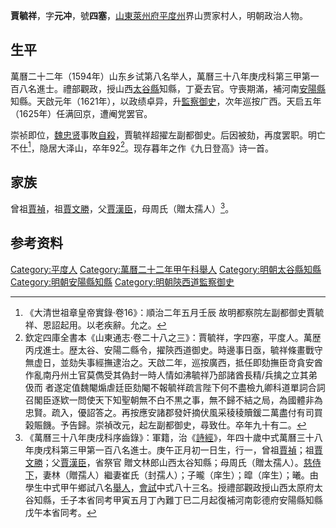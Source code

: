 {{明清人物信息框
| 姓名 = 賈毓祥
| 原名 =
| 圖片名稱= 
| 圖片大小 =
| 圖片說明 = 
| 最高職務 = 都察院左副都御史
| 國家 = 大明 
| 爵位 =
| 籍貫 = [[山東|山東]][[萊州府|萊州府]][[平度州|平度州]]
| 族裔 = 
| 字號 = 字元沖，號四塞
| 諡號 =
| 出生日期 = 隆慶四年（1570年）正月初一日
| 出生地點 =
| 逝世日期 = 清順治十八年（1661年）
| 逝世地點 =
| 墓葬 =
| 配偶 = 林氏（贈孺人）崔氏（封孺人）
| 親屬 = 
| 出身 =
* 萬曆三十八年庚戌科同進士出身
| 經歷 =
| 著作 =  
}}
'''賈毓祥'''{{BD|1570年||1661年||J}}，字'''元冲'''，號'''四塞'''，[[山東|山東]][[萊州府|萊州府]][[平度州|平度州]]界山贾家村人，明朝政治人物。

==生平==
萬曆二十二年（1594年）山东乡试第八名举人，萬曆三十八年庚戌科第三甲第一百八名進士。禮部觀政，授山西[[太谷縣|太谷縣]]知縣，丁憂去官。守喪期滿，補河南[[安陽縣|安陽縣]]知縣。天啟元年（1621年），以政绩卓异，升[[監察御史|監察御史]]，次年巡按广西。天启五年（1625年）任满回京，遭阉党罢官。

崇祯即位，[[魏忠贤|魏忠贤]]事敗[[自殺|自殺]]，賈毓祥超擢左副都御史。后因被劾，再度罢职。明亡不仕<ref>《大清世祖章皇帝實錄·卷16》：順治二年五月壬辰 故明都察院左副都御史賈毓祥、恩詔起用。以老疾辭。允之。</ref>，隐居大泽山，卒年92<ref>欽定四庫全書本《山東通志·卷二十八之三》：賈毓祥，字四塞，平度人。萬歴丙戌進士。歴太谷、安陽二縣令，擢陝西道御史。時邊事日亟，毓祥條畫戰守無虚日，並劾失事經撫逮治之。天啟二年，巡按廣西，抵任即劾撫臣竒貪安酋作亂南丹州土官莫儁受其偽封一時人情如沸毓祥乃部諸酋長精/兵擒之立其弟伋而  者遂定值魏閹煽虐廷臣劾閹不報毓祥疏言陛下何不盡檢九卿科道單詞合詞召閣臣逐欵一問使天下知聖朝無不白不黒之事，無不歸不結之局，為國體非為忠賢。疏入，優詔答之。再按應安諸郡發奸摘伏風采稜稜贖鍰二萬盡付有司買榖賑饑。予告歸。崇禎改元，起左副都御史，尋致仕。卒年九十有二。</ref>。现存暮年之作《九日登高》诗一首。

==家族==
曾祖[[賈禎|賈禎]]，祖[[賈文勝|賈文勝]]，父[[賈漢臣|賈漢臣]]，母周氏（贈太孺人）<ref>《萬曆三十八年庚戌科序齒錄》：軍籍，治《[[詩經|詩經]]》，年四十歲中式萬曆三十八年庚戌科第三甲第一百八名進士。庚午正月初一日生，行一，曾祖[[賈禎|賈禎]]；祖[[賈文勝|賈文勝]]；父[[賈漢臣|賈漢臣]]，省祭官 贈文林郎山西太谷知縣；母周氏（贈太孺人）。[[慈侍下|慈侍下]]，妻林（贈孺人）繼妻崔氏（封孺人）；子曨（庠生）；暭（庠生）；曦。由學生中式甲午鄉試八名[[舉人|舉人]]，[[會試|會試]]中式八十三名。授禮部觀政授山西太原府太谷知縣，壬子本省同考甲寅五月丁內難丁巳二月起復補河南彰德府安陽縣知縣戊午本省同考。</ref>。

== 参考资料 ==
{{reflist}}

{{萬曆三十八年庚戌科殿试金榜}}

{{Authority control}}

{{DEFAULTSORT:Jia賈}}
[[Category:平度人|Category:平度人]]
[[Category:萬曆二十二年甲午科舉人|Category:萬曆二十二年甲午科舉人]]
[[Category:明朝太谷縣知縣|Category:明朝太谷縣知縣]]
[[Category:明朝安陽縣知縣|Category:明朝安陽縣知縣]]
[[Category:明朝陝西道監察御史|Category:明朝陝西道監察御史]]